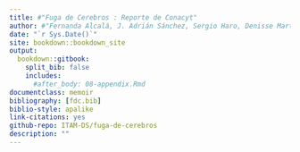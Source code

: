 ```yaml
---
title: #"Fuga de Cerebros : Reporte de Conacyt"
author: #"Fernanda Alcalá, J. Adrián Sánchez, Sergio Haro, Denisse Martínez, Adolfo De Unánue T."
date: "`r Sys.Date()`"
site: bookdown::bookdown_site
output: 
  bookdown::gitbook:
    split_bib: false
    includes:
      #after_body: 08-appendix.Rmd
documentclass: memoir
bibliography: [fdc.bib]
biblio-style: apalike
link-citations: yes
github-repo: ITAM-DS/fuga-de-cerebros
description: ""
---
```

